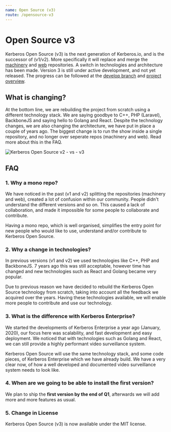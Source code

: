 ```yaml
---
name: Open Source (v3)
route: /opensource-v3
---
```


# Open Source v3

Kerberos Open Source (v3) is the next generation of Kerberos.io, and is the successor of (v1/v2). More specifically it will replace and merge the [machinery](https://github.com/kerberos-io/machinery) and [web](https://github.com/kerberos-io/web) repositories. A switch in technologies and architecture has been made. Version 3 is still under active development, and not yet released. The progress can be followed at the [develop branch](https://github.com/kerberos-io/opensource/tree/develop) and [project overview](https://github.com/kerberos-io/opensource/projects/1).

## What is changing?

At the bottom line, we are rebuilding the project from scratch using a different technology stack. We are saying goodbye to C++, PHP (Laravel), BackboneJS and saying hello to Golang and React. Despite the technology changes, we are also changing the architecture, we have put in place a couple of years ago. The biggest change is to run the show inside a single repository, and no longer over seperate repos (machinery and web). Read more about this in the FAQ.

![Kerberos Open Source v2 - vs - v3](../public/images/kerberos-agent-v2-v3.png)

## FAQ

### 1. Why a mono repo?

We have noticed in the past (v1 and v2) splitting the repositories (machinery and web), created a lot of confusion within our community. People didn't understand the different versions and so on. This caused a lack of collaboration, and made it impossible for some people to collaborate and contribute.

Having a mono repo, which is well organised, simplifies the entry point for new people who would like to use, understand and/or contribute to Kerberos Open Source.

### 2. Why a change in technologies?

In previous versions (v1 and v2) we used technologies like C++, PHP and BackboneJS. 7 years ago this was still acceptable, however time has changed and new technologies such as React and Golang became very popular.

Due to previous reason we have decided to rebuild the Kerberos Open Source technology from scratch, taking into account all the feedback we acquired over the years. Having these technologies available, we will enable more people to contribute and use our technology.

### 3. What is the difference with Kerberos Enterprise?

We started the developments of Kerberos Enterprise a year ago (January, 2020), our focus here was scalability, and fast development and easy deployment. We noticed that with technologies such as Golang and React, we can still provide a highly performant video surveillance system.

Kerberos Open Source will use the same technology stack, and some code pieces, of Kerberos Enterprise which we have already build. We have a very clear now, of how a well developed and documented video surveillance system needs to look like.

### 4. When are we going to be able to install the first version?

We plan to ship the **first version by the end of Q1**, afterwards we will add more and more features as usual.


### 5. Change in License

Kerberos Open Source (v3) is now available under the MIT license.
